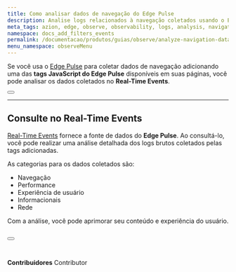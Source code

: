 ```yaml
---
title: Como analisar dados de navegação do Edge Pulse
description: Analise logs relacionados à navegação coletados usando o Edge Pulse.
meta_tags: azion, edge, observe, observability, logs, analysis, navigation, user experience
namespace: docs_add_filters_events
permalink: /documentacao/produtos/guias/observe/analyze-navigation-data/
menu_namespace: observeMenu
---
```



Se você usa o [Edge Pulse](/pt-br/documentacao/produtos/edge-pulse/) para coletar dados de navegação adicionando uma das **tags JavaScript do Edge Pulse** disponíveis em suas páginas, você pode analisar os dados coletados no **Real-Time Events**.

<Button href="/pt-br/documentacao/produtos/edge-pulse/#edge-pulse-javascript-tag" text="saiba mais sobre tags JavaScript" variant="secondary"></Button>

---

## Consulte no Real-Time Events

[Real-Time Events](xxx) fornece a fonte de dados do **Edge Pulse**. Ao consultá-lo, você pode realizar uma análise detalhada dos logs brutos coletados pelas tags adicionadas.

As categorias para os dados coletados são:

- Navegação
- Performance
- Experiência de usuário
- Informacionais
- Rede

Com a análise, você pode aprimorar seu conteúdo e experiência do usuário.

<Button href="/pt/documentation/products/observe/real-time-events/#edge-pulse" text="ir para lista de variáveis" variant="secondary"></Button>
<br /><br />
---


**Contribuidores** <ContributorList>Contributor</ContributorList>
